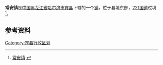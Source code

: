 {{中国乡级行政区
| 行政区全称 = 常安镇
| 上级行政区 = [[黑龙江省|黑龙江省]][[哈尔滨市|哈尔滨市]][[宾县|宾县]]
| 行政区类别 = [[镇|镇]]
| LowerDivisions = 12个村委会
| 行政区划代码 = 230125112
| 总面积 = 117.6平方公里
| 户籍人口 = 2.7万人
| 常住人口 = 
| 行政区划 = 
| 官方网站 =
| 邮政编码 =150000
| 毗邻行政区 =
}}

'''常安镇'''是[[中国|中国]][[黑龙江省|黑龙江省]][[哈尔滨市|哈尔滨市]][[宾县|宾县]]下辖的一个[[镇|镇]]，位于县境东部，[[221国道|221国道]]过境<ref>[http://www.chinaquhua.cn/heilongjiang/binxian.html 常安镇] {{webarchive|url=https://web.archive.org/web/20111128150852/http://www.chinaquhua.cn/heilongjiang/binxian.html |date=2011-11-28 }}</ref>。

==参考资料==
{{reflist}}

{{宾县行政区划}}

[[Category:宾县行政区划|Category:宾县行政区划]]